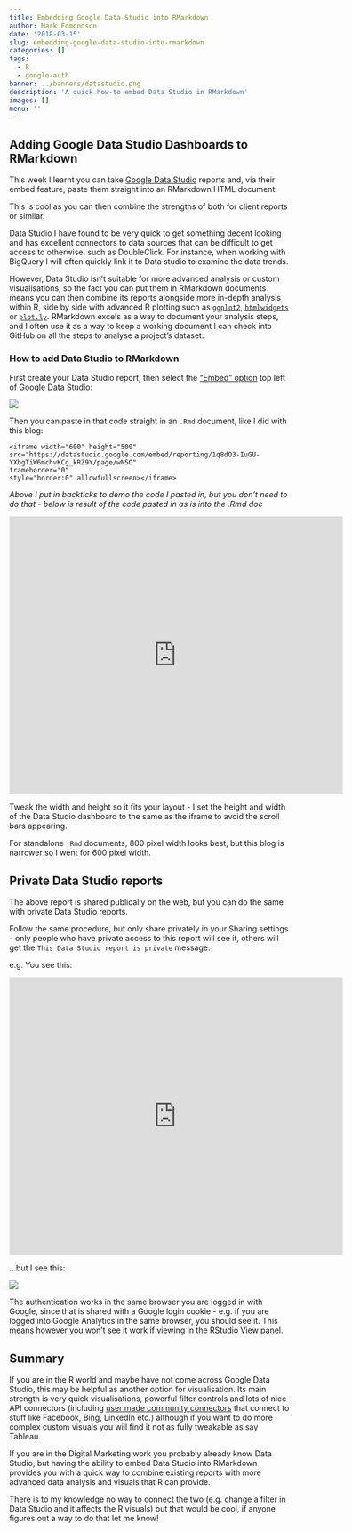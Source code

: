 ```yaml
---
title: Embedding Google Data Studio into RMarkdown
author: Mark Edmondson
date: '2018-03-15'
slug: embedding-google-data-studio-into-rmarkdown
categories: []
tags:
  - R
  - google-auth
banner: ../banners/datastudio.png
description: 'A quick how-to embed Data Studio in RMarkdown'
images: []
menu: ''
---
```


## Adding Google Data Studio Dashboards to RMarkdown

This week I learnt you can take [Google Data Studio](https://datastudio.google.com) reports and, via their embed feature, paste them straight into an RMarkdown HTML document.  

This is cool as you can then combine the strengths of both for client reports or similar.

Data Studio I have found to be very quick to get something decent looking and has excellent connectors to data sources that can be difficult to get access to otherwise, such as DoubleClick.  For instance, when working with BigQuery I will often quickly link it to Data studio to examine the data trends. 

However, Data Studio isn't suitable for more advanced analysis or custom visualisations, so the fact you can put them in RMarkdown documents means you can then combine its reports alongside more in-depth analysis within R, side by side with advanced R plotting such as [`ggplot2`](http://ggplot2.org/), [`htmlwidgets`](http://gallery.htmlwidgets.org/) or [`plot.ly`](https://plot.ly/r/).  RMarkdown excels as a way to document your analysis steps, and I often use it as a way to keep a working document I can check into GitHub on all the steps to analyse a project's dataset. 


### How to add Data Studio to RMarkdown

First create your Data Studio report, then select  the ["Embed" option](https://support.google.com/datastudio/answer/7450249?hl=en) top left of Google Data Studio:

![](../images/embed.png)

Then you can paste in that code straight in an `.Rmd` document, like I did with this blog:

```
<iframe width="600" height="500" 
src="https://datastudio.google.com/embed/reporting/1q8dO3-IuGU-YXbgTiW6mchvKCg_kRZ9Y/page/wN5O" 
frameborder="0" 
style="border:0" allowfullscreen></iframe>
```

*Above I put in backticks to demo the code I pasted in, but you don't need to do that - below is result of the code pasted in as is into the .Rmd doc*

<iframe width="600" height="500" src="https://datastudio.google.com/embed/reporting/1q8dO3-IuGU-YXbgTiW6mchvKCg_kRZ9Y/page/wN5O" frameborder="0" style="border:0" allowfullscreen></iframe>

Tweak the width and height so it fits your layout - I set the height and width of the Data Studio dashboard to the same as the iframe to avoid the scroll bars appearing.

For standalone `.Rmd` documents, 800 pixel width looks best, but this blog is narrower so I went for 600 pixel width.

## Private Data Studio reports

The above report is shared publically on the web, but you can do the same with private Data Studio reports.

Follow the same procedure, but only share privately in your Sharing settings - only people who have private access to this report will see it, others will get the `This Data Studio report is private` message. 

e.g. You see this:

<iframe width="600" height="500" src="https://datastudio.google.com/embed/reporting/1O6QttLeXrV7zesk0lNFeWmb5H3aPIhMa/page/wN5O" frameborder="0" style="border:0" allowfullscreen></iframe>

...but I see this:

![](../images/private-embed.png)

The authentication works in the same browser you are logged in with Google, since that is shared with a Google login cookie - e.g. if you are logged into Google Analytics in the same browser, you should see it.  This means however you won't see it work if viewing in the RStudio View panel.

## Summary

If you are in the R world and maybe have not come across Google Data Studio, this may be helpful as another option for visualisation.  Its main strength is very quick visualisations, powerful filter controls and lots of nice API connectors (including [user made community connectors](https://developers.google.com/datastudio/connector/gallery/) that connect to stuff like Facebook, Bing, LinkedIn etc.) although if you want to do more complex custom visuals you will find it not as fully tweakable as say Tableau.

If you are in the Digital Marketing work you probably already know Data Studio, but having the ability to embed Data Studio into RMarkdown provides you with a quick way to combine existing reports with more advanced data analysis and visuals that R can provide. 

There is to my knowledge no way to connect the two (e.g. change a filter in Data Studio and it affects the R visuals) but that would be cool, if anyone figures out a way to do that let me know!

